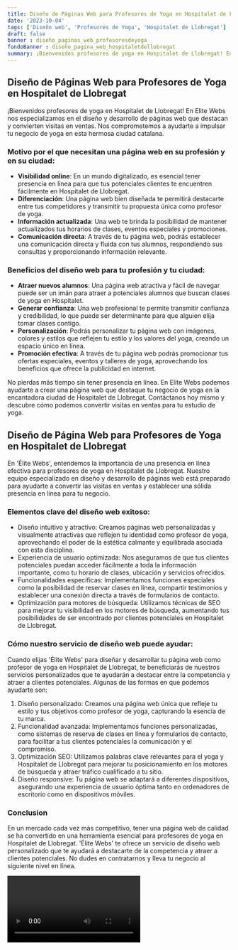 ```yaml
---
title: Diseño de Páginas Web para Profesores de Yoga en Hospitalet de Llobregat
date: '2023-10-04'
tags: ['Diseño web', 'Profesores de Yoga', 'Hospitalet de Llobregat']
draft: false
banner : diseño_paginas_web_profesoresdeyoga
fondoBanner : diseño_pagina_web_hospitaletdellobregat
summary: ¡Bienvenidos profesores de yoga en Hospitalet de Llobregat! En Elite Webs nos especializamos en el diseño y desarrollo de páginas web que destacan y convierten visitas en ventas. Nos comprometemos a ayudarte a impulsar tu negocio de yoga en esta hermosa ciudad catalana.
---
```


## Diseño de Páginas Web para Profesores de Yoga en Hospitalet de Llobregat

¡Bienvenidos profesores de yoga en Hospitalet de Llobregat! En Elite Webs nos especializamos en el diseño y desarrollo de páginas web que destacan y convierten visitas en ventas. Nos comprometemos a ayudarte a impulsar tu negocio de yoga en esta hermosa ciudad catalana.

### Motivo por el que necesitan una página web en su profesión y en su ciudad:

- **Visibilidad online**: En un mundo digitalizado, es esencial tener presencia en línea para que tus potenciales clientes te encuentren fácilmente en Hospitalet de Llobregat.
- **Diferenciación**: Una página web bien diseñada te permitirá destacarte entre tus competidores y transmitir tu propuesta única como profesor de yoga.
- **Información actualizada**: Una web te brinda la posibilidad de mantener actualizados tus horarios de clases, eventos especiales y promociones.
- **Comunicación directa**: A través de tu página web, podrás establecer una comunicación directa y fluida con tus alumnos, respondiendo sus consultas y proporcionando información relevante.

### Beneficios del diseño web para tu profesión y tu ciudad:

- **Atraer nuevos alumnos**: Una página web atractiva y fácil de navegar puede ser un imán para atraer a potenciales alumnos que buscan clases de yoga en Hospitalet.
- **Generar confianza**: Una web profesional te permite transmitir confianza y credibilidad, lo que puede ser determinante para que alguien elija tomar clases contigo.
- **Personalización**: Podrás personalizar tu página web con imágenes, colores y estilos que reflejen tu estilo y los valores del yoga, creando un espacio único en línea.
- **Promoción efectiva**: A través de tu página web podrás promocionar tus ofertas especiales, eventos y talleres de yoga, aprovechando los beneficios que ofrece la publicidad en internet.

No pierdas más tiempo sin tener presencia en línea. En Elite Webs podemos ayudarte a crear una página web que destaque tu negocio de yoga en la encantadora ciudad de Hospitalet de Llobregat. Contáctanos hoy mismo y descubre cómo podemos convertir visitas en ventas para tu estudio de yoga.

<GifSeo />

<Cta />

## Diseño de Página Web para Profesores de Yoga en Hospitalet de Llobregat

En 'Élite Webs', entendemos la importancia de una presencia en línea efectiva para profesores de yoga en Hospitalet de Llobregat. Nuestro equipo especializado en diseño y desarrollo de páginas web está preparado para ayudarte a convertir las visitas en ventas y establecer una sólida presencia en línea para tu negocio. 

### Elementos clave del diseño web exitoso:
- Diseño intuitivo y atractivo: Creamos páginas web personalizadas y visualmente atractivas que reflejen tu identidad como profesor de yoga, aprovechando el poder de la estética calmante y equilibrada asociada con esta disciplina.
- Experiencia de usuario optimizada: Nos aseguramos de que tus clientes potenciales puedan acceder fácilmente a toda la información importante, como tu horario de clases, ubicación y servicios ofrecidos.
- Funcionalidades específicas: Implementamos funciones especiales como la posibilidad de reservar clases en línea, compartir testimonios y establecer una conexión directa a través de formularios de contacto.
- Optimización para motores de búsqueda: Utilizamos técnicas de SEO para mejorar tu visibilidad en los motores de búsqueda, aumentando tus posibilidades de ser encontrado por clientes potenciales en Hospitalet de Llobregat.

### Cómo nuestro servicio de diseño web puede ayudar:
Cuando elijas 'Élite Webs' para diseñar y desarrollar tu página web como profesor de yoga en Hospitalet de Llobregat, te beneficiarás de nuestros servicios personalizados que te ayudarán a destacar entre la competencia y atraer a clientes potenciales. Algunas de las formas en que podemos ayudarte son:

1. Diseño personalizado: Creamos una página web única que refleje tu estilo y tus objetivos como profesor de yoga, capturando la esencia de tu marca.
2. Funcionalidad avanzada: Implementamos funciones personalizadas, como sistemas de reserva de clases en línea y formularios de contacto, para facilitar a tus clientes potenciales la comunicación y el compromiso.
3. Optimización SEO: Utilizamos palabras clave relevantes para el yoga y Hospitalet de Llobregat para mejorar tu posicionamiento en los motores de búsqueda y atraer tráfico cualificado a tu sitio.
4. Diseño responsive: Tu página web se adaptará a diferentes dispositivos, asegurando una experiencia de usuario óptima tanto en ordenadores de escritorio como en dispositivos móviles.

### Conclusion
En un mercado cada vez más competitivo, tener una página web de calidad se ha convertido en una herramienta esencial para profesores de yoga en Hospitalet de Llobregat. 'Élite Webs' te ofrece un servicio de diseño web personalizado que te ayudará a destacarte de la competencia y atraer a clientes potenciales. No dudes en contratarnos y lleva tu negocio al siguiente nivel en línea.

<Video />

<CtaBot job='Profesores de Yoga' city='Hospitalet de Llobregat'/>

<Gmaps query='Hospitalet de Llobregat+españa+maps' />